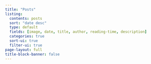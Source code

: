 ```yaml
---
title: "Posts"
listing:
  contents: posts
  sort: "date desc"
  type: default
  fields: [image, date, title, author, reading-time, description]
  categories: true
  sort-ui: true
  filter-ui: true
page-layout: full
title-block-banner: false
---
```

